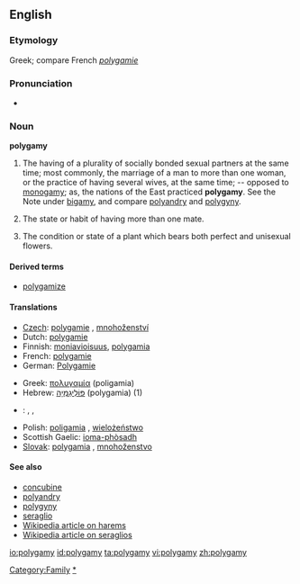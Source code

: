==English==

===Etymology===
Greek; compare French ''[[polygamie]]''

===Pronunciation===
*{{audio|en-us-polygamy.ogg|Audio (US)}}

===Noun===
'''polygamy'''

# The having of a plurality of socially bonded sexual partners at the same time; most commonly, the marriage of a man to more than one woman, or the practice of having several wives, at the same time; -- opposed to [[monogamy]]; as, the nations of the East practiced '''polygamy'''.  See the Note under [[bigamy]], and compare [[polyandry]] and [[polygyny]].
# {{zoology}} The state or habit of having more than one mate.
# {{botany}} The condition or state of a plant which bears both perfect and unisexual flowers.

====Derived terms====
*[[polygamize]]

====Translations====
{{rfc-trans}}
{{top}}
*[[Czech]]: [[polygamie]] {{f}}, [[mnohoženství]] {{f}}
*Dutch: [[polygamie]] {{f}}
*Finnish: [[moniavioisuus]], [[polygamia]]
*French: [[polygamie]] {{f}}
*German: [[Polygamie]] {{f}}
{{mid}}
*Greek: [[πολυγαμία]] (poligamia) {{f}}
*Hebrew: [[פוליגמיה|פּוֹלִיגַמְיָה]] (polygamia) {{f}} (1)
*{{no}}: {{t-|no|flergifte|n}}, {{t-|no|flerkoneri|n}}, {{t-|no|polygami|n}}
*Polish: [[poligamia]] {{f}}, [[wielożeństwo]] {{m}}
*Scottish Gaelic: [[ioma-phòsadh]] {{m}}
*[[Slovak]]: [[polygamia]] {{f}}, [[mnohoženstvo]] {{f}}
{{bottom}}

====See also====
*[[concubine]]
*[[polyandry]]
*[[polygyny]]
*[[seraglio]]
*[[w:Harem|Wikipedia article on harems]]
*[[w:Seraglio|Wikipedia article on seraglios]]

[[Category:Family]]
[[Category:Marriage|*]]

[[io:polygamy]]
[[id:polygamy]]
[[ta:polygamy]]
[[vi:polygamy]]
[[zh:polygamy]]